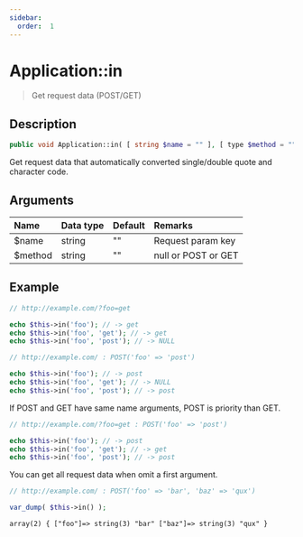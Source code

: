 ```yaml
---
sidebar:
  order:  1
---
```


# Application::in

> Get request data (POST/GET)

## Description

```php
public void Application::in( [ string $name = "" ], [ type $method = "" ] )
```

Get request data that automatically converted single/double quote and character code.

## Arguments

| Name    | Data type | Default | Remarks             |
| :------ | :-------- | :------ | :------------------ |
| $name   | string    | ""      | Request param key   |
| $method | string    | ""      | null or POST or GET |

## Example

```php title="Controller - GET"
// http://example.com/?foo=get

echo $this->in('foo'); // -> get
echo $this->in('foo', 'get'); // -> get
echo $this->in('foo', 'post'); // -> NULL
```

```php title="Controller - POST"
// http://example.com/ : POST('foo' => 'post')

echo $this->in('foo'); // -> post
echo $this->in('foo', 'get'); // -> NULL
echo $this->in('foo', 'post'); // -> post
```

If POST and GET have same name arguments, POST is priority than GET.

```php title="Controller - GET and POST"
// http://example.com/?foo=get : POST('foo' => 'post')

echo $this->in('foo'); // -> post
echo $this->in('foo', 'get'); // -> get
echo $this->in('foo', 'post'); // -> post
```

You can get all request data when omit a first argument.

```php title="Controller"
// http://example.com/ : POST('foo' => 'bar', 'baz' => 'qux')

var_dump( $this->in() );
```

```html title="Output"
array(2) { ["foo"]=> string(3) "bar" ["baz"]=> string(3) "qux" }
```
